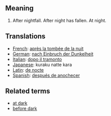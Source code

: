 == Meaning ==

#After nightfall.  After night has fallen.  At night.

== Translations ==

*[[French]]: [[après la tombée de la nuit]]
*[[German]]: [[nach Einbruch der Dunkelheit]]
*[[Italian]]: [[dopo il tramonto]]
*[[Japanese]]: kuraku natte kara
*[[Latin]]: [[de nocte]]
*[[Spanish]]: [[después de anochecer]]

== Related terms ==

*[[at dark]]
*[[before dark]]